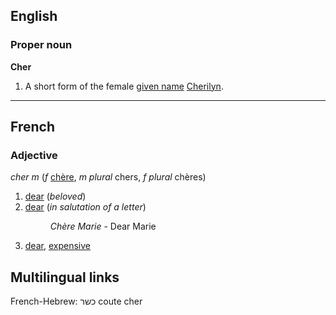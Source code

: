 ==English==
===Proper noun===
'''Cher'''

#A short form of the female [[given name]] [[Cherilyn]].

----
==French==
===Adjective===
''cher'' ''m'' (''f'' [[chère]], ''m plural'' chers, ''f plural'' chères)

#[[dear]] (''beloved'')
#[[dear]] (''in salutation of a letter'')
#:''Chère Marie'' - Dear Marie
#[[dear]], [[expensive]]

==Multilingual links==
French-Hebrew:  כשר coute cher